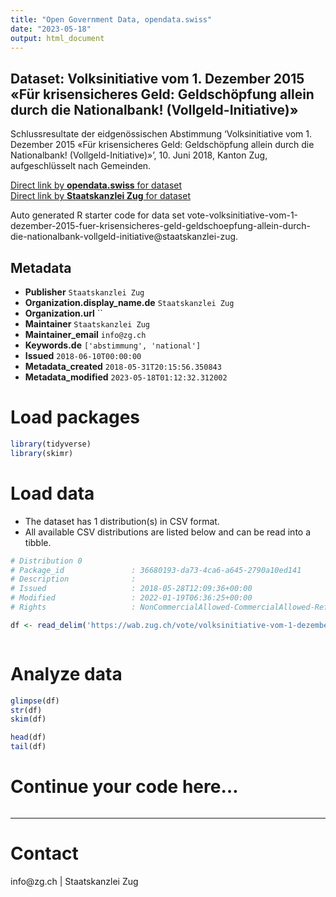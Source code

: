 ```yaml
---
title: "Open Government Data, opendata.swiss"
date: "2023-05-18"
output: html_document
---
```


## Dataset: Volksinitiative vom 1. Dezember 2015 «Für krisensicheres Geld: Geldschöpfung allein durch die Nationalbank! (Vollgeld-Initiative)»

Schlussresultate der eidgenössischen Abstimmung 'Volksinitiative vom 1. Dezember 2015 «Für krisensicheres Geld: Geldschöpfung allein durch die Nationalbank! (Vollgeld-Initiative)»', 10. Juni 2018, Kanton Zug, aufgeschlüsselt nach Gemeinden.

[Direct link by **opendata.swiss** for dataset](https://opendata.swiss/de/dataset/volksinitiative-vom-1-dezember-2015-fur-krisensicheres-geld-geldschopfung-allein-durch-die-nati)<br>
[Direct link by **Staatskanzlei Zug** for dataset](https://wab.zug.ch/vote/volksinitiative-vom-1-dezember-2015-fuer-krisensicheres-geld-geldschoepfung-allein-durch-die-nationalbank-vollgeld-initiative/data)

Auto generated R starter code for data set vote-volksinitiative-vom-1-dezember-2015-fuer-krisensicheres-geld-geldschoepfung-allein-durch-die-nationalbank-vollgeld-initiative@staatskanzlei-zug.

## Metadata

- **Publisher** `Staatskanzlei Zug`
- **Organization.display_name.de** `Staatskanzlei Zug`
- **Organization.url** ``
- **Maintainer** `Staatskanzlei Zug`
- **Maintainer_email** `info@zg.ch`
- **Keywords.de** `['abstimmung', 'national']`
- **Issued** `2018-06-10T00:00:00`
- **Metadata_created** `2018-05-31T20:15:56.350843`
- **Metadata_modified** `2023-05-18T01:12:32.312002`


# Load packages

```r

library(tidyverse)
library(skimr)

```

# Load data

-   The dataset has 1 distribution(s) in CSV format.
-   All available CSV distributions are listed below and can be read into a tibble.

```r

# Distribution 0
# Package_id               : 36680193-da73-4ca6-a645-2790a10ed141
# Description              : 
# Issued                   : 2018-05-28T12:09:36+00:00
# Modified                 : 2022-01-19T06:36:25+00:00
# Rights                   : NonCommercialAllowed-CommercialAllowed-ReferenceRequired

df <- read_delim('https://wab.zug.ch/vote/volksinitiative-vom-1-dezember-2015-fuer-krisensicheres-geld-geldschoepfung-allein-durch-die-nationalbank-vollgeld-initiative/data-csv')



```

# Analyze data

```r

glimpse(df)
str(df)
skim(df)

head(df)
tail(df)

```

# Continue your code here...

```r

```

------------------------------------------------------------------------

# Contact

info@zg.ch | Staatskanzlei Zug

